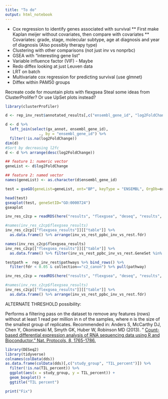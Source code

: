 ```yaml
---
title: "To do"
output: html_notebook
---
```


* Cox regression to identify genes associated with survival
** First make Kaplan meijer without covariates, then compare with covariates
** Covariates: grade, stage, molecular subtype, age at diagnosis and year of diagnosis (Also possibly therapy type)
* Clustering with other comparisons (not just inv vs nonprbc)
* GSEA with "interesting gene list"
* Variable influence factor (VIF) - Maybe
* Redo diffex looking at just Leuven data
* LRT on batch
* Multivariate cox regression for predicting survival (use glmnet)
* Diffex within PAM50 groups

Recreate code for mountain plots with flexgsea
Steal some ideas from ClusterProlifer?
Or use UpSet plots instead?
```r
library(clusterProfiler)

d <- rep_inv_rest$annotated_results[,c("ensembl_gene_id", "log2FoldChange")]

d <- d %>% 
  left_join(select(gx_annot, ensembl_gene_id),
               ., by = "ensembl_gene_id") %>%
  filter(!is.na(log2FoldChange))
dim(d)
#Sort by decreasing l2fc
d <- d %>% arrange(desc(log2FoldChange))

## feature 1: numeric vector
geneList <- d$log2FoldChange

## feature 2: named vector
names(geneList) <- as.character(d$ensembl_gene_id)

test = gseGO(geneList=geneList, ont="BP", keyType = "ENSEMBL", OrgDb=org.Hs.eg.db, verbose=T, nPerm = 5, pvalueCutoff = 1)

head(test)
gseaplot(test, geneSetID="GO:0000724")
gseaplot
```


```r
inv_res_c2cp = readRDS(here("results", "flexgsea", "deseq", "results", "inv_vs_rest_canonpath_c2_results_flexdeseq.Rds"))

#names(inv_res_c2cp$flexgsea_results)
inv_res_c2cp[["flexgsea_results"]][["table"]] %>%
  as.data.frame() %>% arrange(inv_vs_rest_ppbc_inv_vs_rest.fdr)


```
```r
names(inv_res_c2cp$flexgsea_results)
inv_res_c2cp[["flexgsea_results"]][["table"]] %>%
  as.data.frame() %>% filter(inv_vs_rest_ppbc_inv_vs_rest.GeneSet %in% testpath)
```



```r
testpath =  rep_inv_rest$pathways %>% bind_rows() %>%
  filter(fdr < 0.05 & collection=="c2_canon") %>% pull(pathway)
```

```r
inv_res_c2cp = readRDS(here("results", "flexgsea", "deseq", "results", "inv_vs_rest_canonpath_c2_results_flexdeseq.Rds"))

#names(inv_res_c2cp$flexgsea_results)
inv_res_c2cp[["flexgsea_results"]][["table"]] %>%
  as.data.frame() %>% arrange(inv_vs_rest_ppbc_inv_vs_rest.fdr)


```



ALTERNATE THRESHOLD possibility:

Performs a filtering pass on the dataset to remove any features (rows) without at least 1 read per million in n of the samples, where n is the size of the smallest group of replicates. Recommended in:
Anders S, McCarthy DJ, Chen Y, Okoniewski M, Smyth GK, Huber W, Robinson MD (2013). " [Count-based differential expression analysis of RNA sequencing data using R and Bioconductor." Nat. Protocols, 8, 1765-1786.](https://www.nature.com/articles/nprot.2013.099)

```r
library(DESeq2)
library(tidyverse)
colnames(colData(dds))
as.data.frame(colData(dds)[,c("study_group", "TIL_percent")]) %>% 
  filter(!is.na(TIL_percent)) %>%
  ggplot(aes(x = study_group, y = TIL_percent)) +
  geom_boxplot() +
  ggtitle("TIL percent")
```

```r
print("Fix")
```


